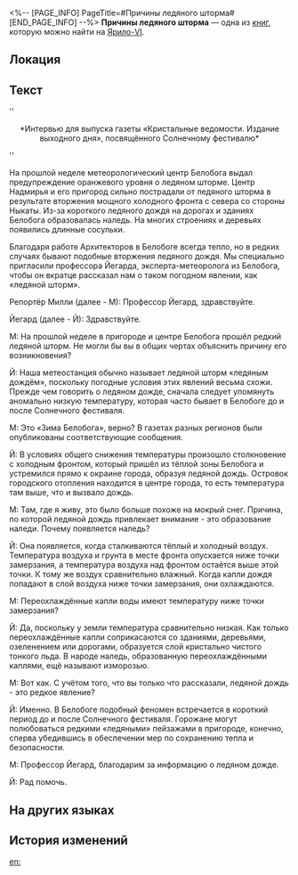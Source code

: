 <%-- [PAGE_INFO]
PageTitle=#Причины ледяного шторма#
[END_PAGE_INFO] --%>
{{Дополнить}}
{{Книга Инфобокс
|id           = 017
|Название     = 
|Изображение  = Иконка Книга.png
|Мир          = Ярило-VI
|Томов        = 1
|Автор        = <!--нужно добавить-->
|Описание     = Интервью с экспертом по климату, в котором обсуждаются причины ледяных бурь и другие научные факты.
|Том1         = {{tx}}
|Источник1    = {{tx|Отсутствует источник}}
|Персонажи    = 
|Фракции      = 
}}
'''Причины ледяного шторма''' — одна из [[Книги|книг]], которую можно найти на [[Ярило-VI]].

==Локация==
{{Отметка карты|<!--название карты-->|<!--id отметки-->}}

==Текст==
''<div align="center">*Интервью для выпуска газеты «Кристальные ведомости. Издание выходного дня», посвящённого Солнечному фестивалю*</div>''

<div align="center">{{Размер|+2|Среди кристальных пиков: вы точно понимаете, что такое ледяной шторм?}}</div>

На прошлой неделе метеорологический центр Белобога выдал предупреждение оранжевого уровня о ледяном шторме. Центр Надмирья и его пригород сильно пострадали от ледяного шторма в результате вторжения мощного холодного фронта с севера со стороны Ныкаты. Из-за короткого ледяного дождя на дорогах и зданиях Белобога образовалась наледь. На многих строениях и деревьях появились длинные сосульки.

Благодаря работе Архитекторов в Белобоге всегда тепло, но в редких случаях бывают подобные вторжения ледяного дождя. Мы специально пригласили профессора Йегарда, эксперта-метеоролога из Белобога, чтобы он вкратце рассказал нам о таком погодном явлении, как «ледяной шторм».

Репортёр Милли (далее - М): Профессор Йегард, здравствуйте.

Йегард (далее - Й): Здравствуйте.

М: На прошлой неделе в пригороде и центре Белобога прошёл редкий ледяной шторм. Не могли бы вы в общих чертах объяснить причину его возникновения?

Й: Наша метеостанция обычно называет ледяной шторм «ледяным дождём», поскольку погодные условия этих явлений весьма схожи. Прежде чем говорить о ледяном дожде, сначала следует упомянуть аномально низкую температуру, которая часто бывает в Белобоге до и после Солнечного фестиваля.

M: Это «Зима Белобога», верно? В газетах разных регионов были опубликованы соответствующие сообщения.

Й: В условиях общего снижения температуры произошло столкновение с холодным фронтом, который пришёл из тёплой зоны Белобога и устремился прямо к окраине города, образуя ледяной дождь. Островок городского отопления находится в центре города, то есть температура там выше, что и вызвало дождь.

М: Там, где я живу, это было больше похоже на мокрый снег. Причина, по которой ледяной дождь привлекает внимание - это образование наледи. Почему появляется наледь?

Й: Она появляется, когда сталкиваются тёплый и холодный воздух. Температура воздуха и грунта в месте фронта опускается ниже точки замерзания, а температура воздуха над фронтом остаётся выше этой точки. К тому же воздух сравнительно влажный. Когда капли дождя попадают в слой воздуха ниже точки замерзания, они охлаждаются.

М: Переохлаждённые капли воды имеют температуру ниже точки замерзания?

Й: Да, поскольку у земли температура сравнительно низкая. Как только переохлаждённые капли соприкасаются со зданиями, деревьями, озеленением или дорогами, образуется слой кристально чистого тонкого льда. В народе наледь, образованную переохлаждёнными каплями, ещё называют изморозью.

М: Вот как. С учётом того, что вы только что рассказали, ледяной дождь - это редкое явление?

Й: Именно. В Белобоге подобный феномен встречается в короткий период до и после Солнечного фестиваля. Горожане могут полюбоваться редкими «ледяными» пейзажами в пригороде, конечно, сперва убедившись в обеспечении мер по сохранению тепла и безопасности.

М: Профессор Йегард, благодарим за информацию о ледяном дожде.

Й: Рад помочь.

==На других языках==
{{На других языках
|en   = Ice Storm Causes
|zhs  = 冰风暴成因
|zht  = 冰風暴成因
|ja   = アイスブリザードの成因
|ko   = 얼음 폭풍의 형성 원인
|es   = Causas de la tormenta de hielo
|fr   = Causes de la tempête de glace
|ru   = Причины ледяного шторма
|th   = สาเหตุของพายุน้ำแข็ง
|vi   = Nguồn Gốc Cơn Bão Băng
|de   = Ursachen für Eisstürme
|id   = Penyebab Badai Es
|pt   = Causas da Tempestade de Gelo
}}

==История изменений==
{{История изменений|3.5}}

[[en:]]
